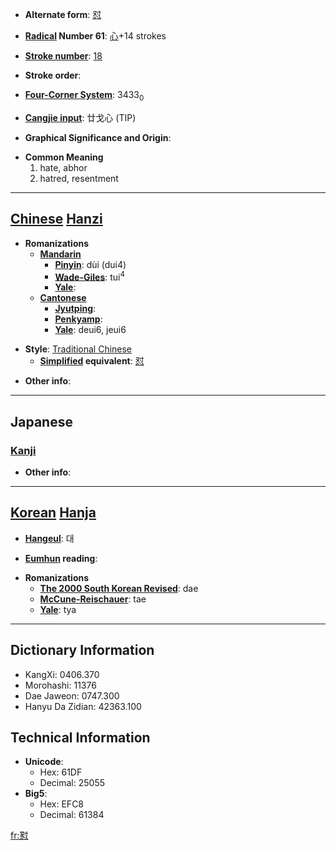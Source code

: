 * '''Alternate form''': [[怼]]

* '''[[Wiktionary:Chinese radical index| Radical]] Number 61''': [[Wiktionary:Chinese radical index 心|心]]+14 strokes

* '''[[Wiktionary:Chinese total strokes index|Stroke number]]''': [[Wiktionary:Chinese total strokes index 18|18]]

* '''Stroke order''': 

* '''[[Wiktionary:Chinese four corner index|Four-Corner System]]''': 3433<sub>0</sub>

* '''[[Wiktionary:Chinese Cangjie index|Cangjie input]]''': 廿戈心 (TIP)

* '''Graphical Significance and Origin''': 

* '''Common Meaning'''
*#hate, abhor
*# hatred, resentment


----

== [[Chinese]] [[Hanzi]] ==

* '''Romanizations'''
** '''[[Mandarin]]'''
*** '''[[Pinyin]]''': dùi (dui4)
*** '''[[Wade-Giles]]''': tui<sup>4</sup>
*** '''[[Yale]]''': 
** '''[[Cantonese]]'''
*** '''[[Jyutping]]''':
*** '''[[Penkyamp]]''': 
*** '''[[Yale]]''': deui6, jeui6

* '''Style''': [[Traditional Chinese]] 
** '''[[Simplified Chinese|Simplified]] equivalent''': [[怼]]

* '''Other info''': 

----

==Japanese==
===[[Kanji]]===
{{kanji|on readings=[[つい]] (tsui), [[ずい]] (zui), [[たい]] (tai)
|kun readings=[[うらむ]] (uramu)
}}

* '''Other info''':  

----

== [[Korean]] [[Hanja]] ==

* '''[[Hangeul]]''': 대

* '''[[Eumhun]] reading''': 

* '''Romanizations'''
** '''[[The 2000 South Korean Revised Romanization|The 2000 South Korean Revised]]''': dae
** '''[[McCune-Reischauer]]''': tae
** '''[[Yale]]''': tya

----

== Dictionary Information ==

* KangXi: 0406.370
* Morohashi: 11376
* Dae Jaweon: 0747.300
* Hanyu Da Zidian: 42363.100

== Technical Information ==

* '''Unicode''':
** Hex: 61DF
** Decimal: 25055
* '''Big5''':
** Hex: EFC8
** Decimal: 61384

[[fr:懟]]